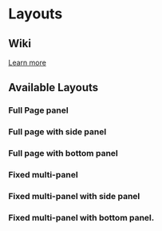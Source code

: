 
<Meta title="Layouts/Templates" />

<h1 className="content-header">Layouts</h1>

## Wiki

[Learn more](https://devops.wisetechglobal.com/wtg/CargoWise/_wiki/wikis/CargoWise.wiki/6335/Layouts)

<h2>Available Layouts</h2>

<h3> Full Page panel </h3>

<Canvas>
    <Story of={WtgContainer.FullPagePanelLayout} />
</Canvas>

<h3> Full page with side panel </h3>

<Canvas>
    <Story of={WtgContainer.fullPageWithSidePanel} />
</Canvas>

<h3>Full page with bottom panel </h3>

<Canvas>
    <Story of={WtgContainer.fullPageWithBottomPanel} />
</Canvas>

<h3> Fixed multi-panel </h3>

<Canvas>
    <Story of={WtgContainer.fixedMultiPanel} />
</Canvas>

<h3> Fixed multi-panel with side panel </h3>

<Canvas>
    <Story of={WtgContainer.fixedMultiPanelWithSidePanel} />
</Canvas>

<h3> Fixed multi-panel with bottom panel.</h3>

<Canvas>
    <Story of={WtgContainer.fixedMultiPanelWithBottomPanel} />
</Canvas>
